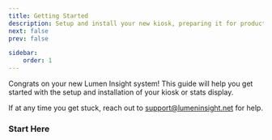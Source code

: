 ```yaml
---
title: Getting Started
description: Setup and install your new kiosk, preparing it for production.
next: false
prev: false

sidebar:
    order: 1
---
```



Congrats on your new Lumen Insight system!  This guide will help you get started with the setup and installation of your kiosk or stats display.

If at any time you get stuck, reach out to support@lumeninsight.net for help.


### Start Here
<LinkCard title="Hardware Setup" description='Unpack and assemble your monitor and other hardware.' href="/user-guide/setup/hardware"/>
<LinkCard title="Barcode Scanner Config" description='Configure your scanner to work with your system.' href="/user-guide/setup/scanner"/>
<LinkCard title="Device Enrollment" description='Setup your ChromeOS device to securely launch the kiosk.' href="/user-guide/setup/enrollment"/>
